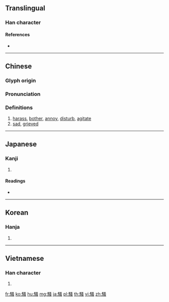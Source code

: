 {{character info/new}}
{{also|骚}}
==Translingual==
{{Han simplified forms|騷|騒|骚}}
===Han character===
{{Han char|rn=187|rad=馬|as=10|sn=20|four=77336|canj=SFEII|ids=⿰馬蚤}}

====References====
* {{Han ref|kx=1443.190|dkj=44935|dj=1967.230|hdz=74567.100|uh=9A37|ud=39479|bh=C4CC|bd=50380}}

----

==Chinese==
{{zh-forms|s=骚}}

===Glyph origin===
{{Han etym}}

===Pronunciation===
{{zh-pron
|m=sāo
|c=sou1
|h=
|md=
|mn=so/qz:so͘/sau
|mn_note=so/so͘ - literary; sau - vernacular
|w=
|mc=y
|oc=y
|cat=n
}}

===Definitions===
{{zh-hanzi}}

# [[harass]], [[bother]], [[annoy]], [[disturb]], [[agitate]]
# [[sad]], [[grieved]]

----

==Japanese==

===Kanji===
{{ja-kanji|grade=|rs=馬10|style=ky|shin=騒}}

# {{defn|lang=ja|sort=馬10}}

====Readings====
* {{ja-readings|on=[[そう]] (sō)|kun=[[さわぐ]] (sawagu)}}

----

==Korean==

===Hanja===
{{ko-hanja|hangeul=소|eumhun=|rv=so|mr=so|y=so}}

# {{defn|lang=ko|sort=馬10}}

----

==Vietnamese==

===Han character===
{{vi-hantu|[[tao]]|rs=馬10}}

# {{defn|lang=vi|sort=馬10}}

[[fr:騷]]
[[ko:騷]]
[[hu:騷]]
[[mg:騷]]
[[ja:騷]]
[[pl:騷]]
[[th:騷]]
[[vi:騷]]
[[zh:騷]]